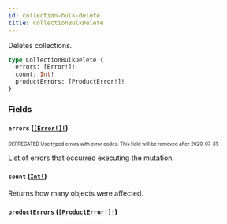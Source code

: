```yaml
---
id: collection-bulk-delete
title: CollectionBulkDelete
---
```


Deletes collections.

```graphql
type CollectionBulkDelete {
  errors: [Error!]!
  count: Int!
  productErrors: [ProductError!]!
}
```

### Fields

#### `errors` ([`[Error!]!`](/api-reference/objects/error.mdx))

<sub><sup><span className="deprecatedTag">DEPRECATED</span> Use typed errors with error codes. This field will be removed after 2020-07-31.</sup></sub>

List of errors that occurred executing the mutation.

#### `count` ([`Int!`](/api-reference/scalars/int.mdx))

Returns how many objects were affected.

#### `productErrors` ([`[ProductError!]!`](/api-reference/objects/product-error.mdx))
